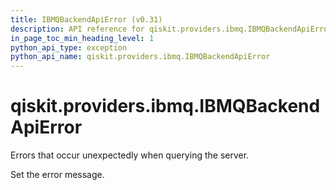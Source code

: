 ```yaml
---
title: IBMQBackendApiError (v0.31)
description: API reference for qiskit.providers.ibmq.IBMQBackendApiError in qiskit v0.31
in_page_toc_min_heading_level: 1
python_api_type: exception
python_api_name: qiskit.providers.ibmq.IBMQBackendApiError
---
```


<span id="qiskit-providers-ibmq-ibmqbackendapierror" />

# qiskit.providers.ibmq.IBMQBackendApiError

<Class id="qiskit.providers.ibmq.IBMQBackendApiError" isDedicatedPage={true} github="https://github.com/qiskit/qiskit-ibmq-provider/tree/stable/0.17/qiskit/providers/ibmq/exceptions.py" signature="IBMQBackendApiError(*message)" modifiers="exception">
  Errors that occur unexpectedly when querying the server.

  Set the error message.
</Class>

